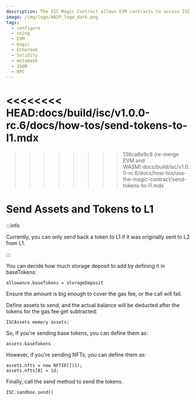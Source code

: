```yaml
---
description: The ISC Magic Contract allows EVM contracts to access ISC functionality.
image: /img/logo/WASP_logo_dark.png
tags:
  - configure
  - using
  - EVM
  - magic
  - Ethereum
  - Solidity
  - metamask
  - JSON
  - RPC
---
```

<<<<<<<< HEAD:docs/build/isc/v1.0.0-rc.6/docs/how-tos/send-tokens-to-l1.mdx
========
>>>>>>>> 136ca6e9c8 (re-merge EVM and WASM):docs/build/isc/v1.0.0-rc.6/docs/how-tos/use-the-magic-contract/send-tokens-to-l1.mdx

# Send Assets and Tokens to L1

:::info

Currently, you can only send back a token to L1 if it was originally sent to L2 from L1.

:::

<AboutAccounts/>

You can decide how much storage deposit to add by defining it in baseTokens:

```solidity
allowance.baseTokens = storageDeposit
```

Ensure the amount is big enough to cover the gas fee, or the call will fail.

Define assets to send, and the actual balance will be deducted after the tokens for the gas fee get subtracted:

```solidity
ISCAssets memory assets;
```

So, if you're sending base tokens, you can define them as:

```solidity
assets.baseTokens
```

However, if you're sending NFTs, you can define them as:

```solidity
assets.nfts = new NFTID[](1);
assets.nfts[0] = id;
```

Finally, call the send method to send the tokens.

```solidity
ISC.sandbox.send()
```
